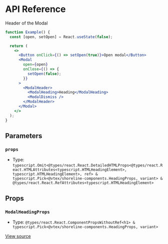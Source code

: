 # API Reference

Header of the Modal

```jsx
function Example() {
  const [open, setOpen] = React.useState(false);

  return (
    <>
      <Button onClick={() => setOpen(true)}>Open modal</Button>
      <Modal
        open={open}
        onClose={() => {
          setOpen(false);
        }}
      >
        <ModalHeader>
          <ModalHeading>Heading</ModalHeading>
          <ModalDismiss />
        </ModalHeader>
      </Modal>
    </>
  );
}
```

## Parameters

### `props`

- Type: `typescript.Omit<@types/react.React.DetailedHTMLProps<@types/react.React.HTMLAttributes<typescript.HTMLHeadingElement>, typescript.HTMLHeadingElement>, ref> & typescript.Pick<@vtex/shoreline-components.HeadingProps, variant> & @types/react.React.RefAttributes<typescript.HTMLHeadingElement>`

## Props

### `ModalHeadingProps`

- Type: `@types/react.React.ComponentPropsWithoutRef<h1> & typescript.Pick<@vtex/shoreline-components.HeadingProps, variant>`

[View source](https://github.com/vtex/shoreline/blob/372be16dc/packages/components/src/modal/modal-heading.tsx#L34)
